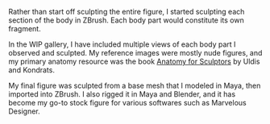 Rather than start off sculpting the entire figure, I started sculpting each section of the body in ZBrush. Each body part would constitute its own fragment.

In the WIP gallery, I have included multiple views of each body part I observed and sculpted. My reference images were mostly nude figures, and my primary anatomy resource was the book [Anatomy for Sculptors](https://books.google.co.jp/books/about/Anatomy_for_Sculptors.html?id=qQv4oAEACAAJ&source=kp_book_description&redir_esc=y) by Uldis and Kondrats.

My final figure was sculpted from a base mesh that I modeled in Maya, then imported into ZBrush. I also rigged it in Maya and Blender, and it has become my go-to stock figure for various softwares such as Marvelous Designer.